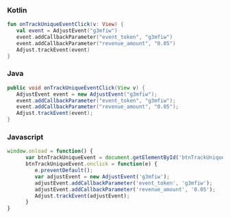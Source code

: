 <Tabs>
<Tab sync="kotlin">

### Kotlin

```kotlin
fun onTrackUniqueEventClick(v: View) {
   val event = AdjustEvent("g3mfiw")
   event.addCallbackParameter("event_token", "g3mfiw")
   event.addCallbackParameter("revenue_amount", "0.05")
   Adjust.trackEvent(event)
}
```

</Tab>

<Tab sync="java">

### Java

```java
public void onTrackUniqueEventClick(View v) {
   AdjustEvent event = new AdjustEvent("g3mfiw");
   event.addCallbackParameter("event_token", "g3mfiw");
   event.addCallbackParameter("revenue_amount", "0.05");
   Adjust.trackEvent(event);
}
```
</Tab>

<Tab sync="js">

### Javascript

```js
window.onload = function() {
      var btnTrackUniqueEvent = document.getElementById('btnTrackUniqueEvent')
      btnTrackUniqueEvent.onclick = function(e) {
         e.preventDefault();
         var adjustEvent = new AdjustEvent('g3mfiw');
         adjustEvent.addCallbackParameter('event_token', 'g3mfiw');
         adjustEvent.addCallbackParameter('revenue_amount', '0.05');
         Adjust.trackEvent(adjustEvent);
      }
}
```

</Tab>
</Tabs>
